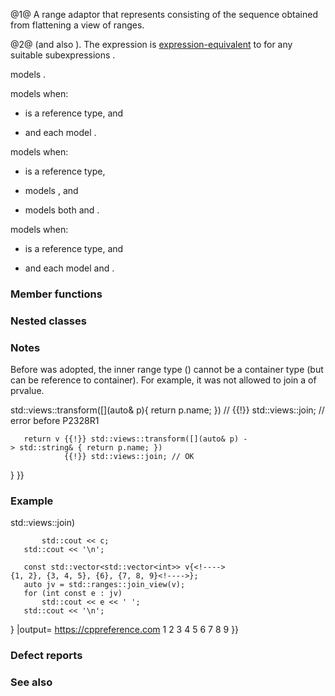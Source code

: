 {{cpp/ranges/view title|join}}
{{cpp/ranges/join_view/navbar}}

{{dcl begin}}
{{dcl header|ranges}}
{{dcl|num=1|since=c++20|
template&lt; ranges::input_range V &gt;
    requires ranges::view&lt;V&gt; and
             ranges::input_range&lt;ranges::range_reference_t&lt;V&gt;&gt;
class join_view
    : public ranges::view_interface&lt;join_view&lt;V&gt;&gt;
}}
{{dcl|num=2|since=c++20|1=
namespace views {
    inline constexpr /* unspecified */ join = /* unspecified */;
}
}}
{{dcl h|Call signature}}
{{dcl|since=c++20|1=
template&lt; ranges::viewable_range R &gt;
    requires /* see below */
constexpr ranges::view auto join( R&amp;&amp; r );
}}
{{dcl end}}

@1@ A range adaptor that represents {{lconcept|view}} consisting of the sequence obtained from flattening a view of ranges.

@2@ {{named req|RangeAdaptorObject}} (and also {{named req|RangeAdaptorClosureObject}}). The expression {{c|views::join(e)}} is [[cpp/language/expressions#Expression-equivalence|expression-equivalent]] to {{c|join_view&lt;views::all_t&lt;decltype((e))&gt;&gt;{e}&lt;!----&gt;}} for any suitable subexpressions {{c|e}}.

{{tt|join_view}} models {{lconcept|input_range}}.

{{tt|join_view}} models {{lconcept|forward_range}} when:
* {{c|ranges::range_reference_t&lt;V&gt;}} is a reference type, and
* {{c|V}} and {{c|ranges::range_reference_t&lt;V&gt;}} each model {{lconcept|forward_range}}.

{{tt|join_view}} models {{lconcept|bidirectional_range}} when:
* {{c|ranges::range_reference_t&lt;V&gt;}} is a reference type,
* {{c|V}} models {{lconcept|bidirectional_range}}, and
* {{c|ranges::range_reference_t&lt;V&gt;}} models both {{lconcept|bidirectional_range}} and {{lconcept|common_range}}.

{{tt|join_view}} models {{lconcept|common_range}} when:
* {{c|ranges::range_reference_t&lt;V&gt;}} is a reference type, and
* {{c|V}} and {{c|ranges::range_reference_t&lt;V&gt;}} each model {{lconcept|forward_range}} and  {{lconcept|common_range}}.

===Member functions===
{{dsc begin}}
{{dsc inc|cpp/ranges/adaptor/dsc constructor|join_view}}
{{dsc inc|cpp/ranges/adaptor/dsc base|join_view}}
{{dsc inc|cpp/ranges/adaptor/dsc begin|join_view}}
{{dsc inc|cpp/ranges/adaptor/dsc end|join_view}}

{{cpp/ranges/view_interface/inherit|embedded=yes|data=invalid|size=invalid|operator[]=invalid}}
{{dsc end}}

==={{rl|deduction guides|Deduction guides}}===

===Nested classes===
{{dsc begin}}
{{dsc expos mem tclass|cpp/ranges/join_view/iterator|the iterator type}}
{{dsc expos mem tclass|cpp/ranges/join_view/sentinel|the sentinel type}}
{{dsc end}}

===Notes===
Before {{wg21|P2328R1}} was adopted, the inner range type ({{c/core|ranges::range_reference_t&lt;V&gt;}}) cannot be a container type (but can be reference to container). For example, it was not allowed to join a {{rlpt|transform_view}} of {{lc|std::string}} prvalue.

{{source|1=
struct Person { int age; std::string name; };

auto f(std::vector&lt;Person&gt;&amp; v) {
//  return v {{!}} std::views::transform([](auto&amp; p){ return p.name; })
//           {{!}} std::views::join; // error before P2328R1
    return v {{!}} std::views::transform([](auto&amp; p) -&gt; std::string&amp; { return p.name; })
             {{!}} std::views::join; // OK
}
}}

===Example===
{{example
|code=
#include &lt;iostream&gt;
#include &lt;ranges&gt;
#include &lt;string_view&gt;
#include &lt;vector&gt;

int main()
{
    using namespace std::literals;

    const auto bits = {"https:"sv, "//"sv, "cppreference"sv, "."sv, "com"sv};
    for (char const c : bits {{!}} std::views::join)
        std::cout &lt;&lt; c;
    std::cout &lt;&lt; '\n';
    
    const std::vector&lt;std::vector&lt;int&gt;&gt; v{&lt;!----&gt;{1, 2}, {3, 4, 5}, {6}, {7, 8, 9}&lt;!----&gt;};
    auto jv = std::ranges::join_view(v);
    for (int const e : jv)
        std::cout &lt;&lt; e &lt;&lt; ' ';
    std::cout &lt;&lt; '\n';
}
|output=
https://cppreference.com
1 2 3 4 5 6 7 8 9
}}

===Defect reports===
{{dr list begin}}
{{dr list item|wg=lwg|dr=3474|std=C++20|before={{c|views::join(e)}} returned a copy of {{c|e}} when {{c|e}} is a {{tt|join_view}}|after=returns a nested {{tt|join_view}}}}
{{dr list item|paper=P2328R1|std=C++20|before=non-view {{lconcept|range}} prvalues could not be joined by {{tt|join_view}}|after=made joinable}}
{{dr list end}}

===See also===
{{dsc begin}}
{{dsc inc|cpp/ranges/dsc join_with_view}}
{{dsc inc|cpp/ranges/dsc concat_view}}
{{dsc end}}

{{langlinks|de|es|fr|it|ja|pt|ru|zh}}